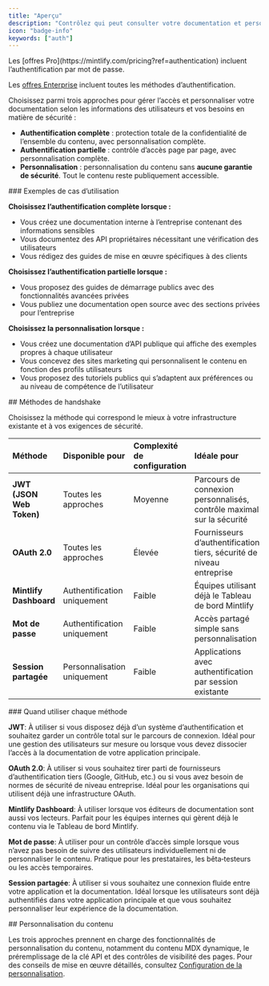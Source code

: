 ```yaml
---
title: "Aperçu"
description: "Contrôlez qui peut consulter votre documentation et personnalisez son expérience"
icon: "badge-info"
keywords: ["auth"]
---
```


<Info>
  Les [offres Pro](https://mintlify.com/pricing?ref=authentication) incluent l’authentification par mot de passe.

  Les [offres Enterprise](https://mintlify.com/pricing?ref=authentication) incluent toutes les méthodes d’authentification.
</Info>

Choisissez parmi trois approches pour gérer l’accès et personnaliser votre documentation selon les informations des utilisateurs et vos besoins en matière de sécurité :

* **Authentification complète** : protection totale de la confidentialité de l’ensemble du contenu, avec personnalisation complète.
* **Authentification partielle** : contrôle d’accès page par page, avec personnalisation complète.
* **Personnalisation** : personnalisation du contenu sans **aucune garantie de sécurité**. Tout le contenu reste publiquement accessible.

<div id="use-case-examples">
  ### Exemples de cas d’utilisation
</div>

**Choisissez l’authentification complète lorsque :**

* Vous créez une documentation interne à l’entreprise contenant des informations sensibles
* Vous documentez des API propriétaires nécessitant une vérification des utilisateurs
* Vous rédigez des guides de mise en œuvre spécifiques à des clients

**Choisissez l’authentification partielle lorsque :**

* Vous proposez des guides de démarrage publics avec des fonctionnalités avancées privées
* Vous publiez une documentation open source avec des sections privées pour l’entreprise

**Choisissez la personnalisation lorsque :**

* Vous créez une documentation d’API publique qui affiche des exemples propres à chaque utilisateur
* Vous concevez des sites marketing qui personnalisent le contenu en fonction des profils utilisateurs
* Vous proposez des tutoriels publics qui s’adaptent aux préférences ou au niveau de compétence de l’utilisateur

<div id="handshake-methods">
  ## Méthodes de handshake
</div>

Choisissez la méthode qui correspond le mieux à votre infrastructure existante et à vos exigences de sécurité.

| Méthode | Disponible pour | Complexité de configuration | Idéale pour |
|:-------|:--------------|:-----------------|:----------|
| **JWT (JSON Web Token)** | Toutes les approches | Moyenne | Parcours de connexion personnalisés, contrôle maximal sur la sécurité |
| **OAuth 2.0** | Toutes les approches | Élevée | Fournisseurs d’authentification tiers, sécurité de niveau entreprise |
| **Mintlify Dashboard** | Authentification uniquement | Faible | Équipes utilisant déjà le Tableau de bord Mintlify |
| **Mot de passe** | Authentification uniquement | Faible | Accès partagé simple sans personnalisation |
| **Session partagée** | Personnalisation uniquement | Faible | Applications avec authentification par session existante |

<div id="when-to-use-each-method">
  ### Quand utiliser chaque méthode
</div>

**JWT**: À utiliser si vous disposez déjà d’un système d’authentification et souhaitez garder un contrôle total sur le parcours de connexion. Idéal pour une gestion des utilisateurs sur mesure ou lorsque vous devez dissocier l’accès à la documentation de votre application principale.

**OAuth 2.0**: À utiliser si vous souhaitez tirer parti de fournisseurs d’authentification tiers (Google, GitHub, etc.) ou si vous avez besoin de normes de sécurité de niveau entreprise. Idéal pour les organisations qui utilisent déjà une infrastructure OAuth.

**Mintlify Dashboard**: À utiliser lorsque vos éditeurs de documentation sont aussi vos lecteurs. Parfait pour les équipes internes qui gèrent déjà le contenu via le Tableau de bord Mintlify.

**Mot de passe**: À utiliser pour un contrôle d’accès simple lorsque vous n’avez pas besoin de suivre des utilisateurs individuellement ni de personnaliser le contenu. Pratique pour les prestataires, les bêta‑testeurs ou les accès temporaires.

**Session partagée**: À utiliser si vous souhaitez une connexion fluide entre votre application et la documentation. Idéal lorsque les utilisateurs sont déjà authentifiés dans votre application principale et que vous souhaitez personnaliser leur expérience de la documentation.

<div id="content-customization">
  ## Personnalisation du contenu
</div>

Les trois approches prennent en charge des fonctionnalités de personnalisation du contenu, notamment du contenu MDX dynamique, le préremplissage de la clé API et des contrôles de visibilité des pages. Pour des conseils de mise en œuvre détaillés, consultez [Configuration de la personnalisation](/fr/authentication-personalization/personalization-setup).
